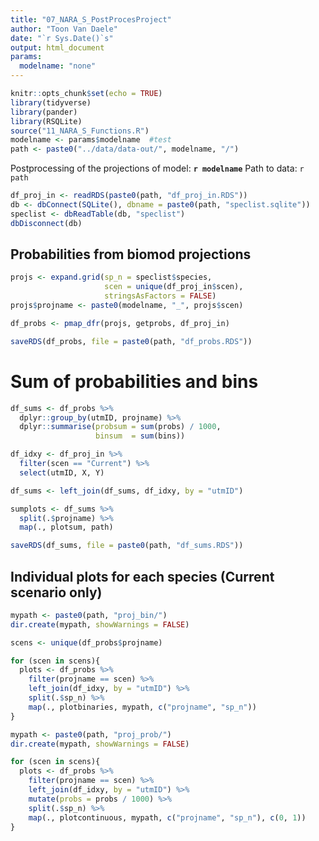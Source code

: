```yaml
---
title: "07_NARA_S_PostProcesProject"
author: "Toon Van Daele"
date: "`r Sys.Date()`s"
output: html_document
params:
  modelname: "none"
---
```


```r
knitr::opts_chunk$set(echo = TRUE)
library(tidyverse)
library(pander)
library(RSQLite)
source("11_NARA_S_Functions.R")
modelname <- params$modelname  #test
path <- paste0("../data/data-out/", modelname, "/")
```

Postprocessing of the projections of model: **`r modelname`**
Path to data: `r path`

```r
df_proj_in <- readRDS(paste0(path, "df_proj_in.RDS"))
db <- dbConnect(SQLite(), dbname = paste0(path, "speclist.sqlite"))
speclist <- dbReadTable(db, "speclist")
dbDisconnect(db)
```

## Probabilities from biomod projections

```r
projs <- expand.grid(sp_n = speclist$species,
                     scen = unique(df_proj_in$scen),
                     stringsAsFactors = FALSE)
projs$projname <- paste0(modelname, "_", projs$scen)

df_probs <- pmap_dfr(projs, getprobs, df_proj_in)

saveRDS(df_probs, file = paste0(path, "df_probs.RDS"))
```

# Sum of probabilities and bins

```r
df_sums <- df_probs %>%
  dplyr::group_by(utmID, projname) %>%
  dplyr::summarise(probsum = sum(probs) / 1000,
                   binsum  = sum(bins))

df_idxy <- df_proj_in %>%
  filter(scen == "Current") %>%
  select(utmID, X, Y)

df_sums <- left_join(df_sums, df_idxy, by = "utmID")

sumplots <- df_sums %>%
  split(.$projname) %>%
  map(., plotsum, path)

saveRDS(df_sums, file = paste0(path, "df_sums.RDS"))
```

## Individual plots for each species (Current scenario only)

```r
mypath <- paste0(path, "proj_bin/")
dir.create(mypath, showWarnings = FALSE)

scens <- unique(df_probs$projname)

for (scen in scens){
  plots <- df_probs %>%
    filter(projname == scen) %>%
    left_join(df_idxy, by = "utmID") %>%
    split(.$sp_n) %>%
    map(., plotbinaries, mypath, c("projname", "sp_n"))
}
```

```r
mypath <- paste0(path, "proj_prob/")
dir.create(mypath, showWarnings = FALSE)

for (scen in scens){
  plots <- df_probs %>%
    filter(projname == scen) %>%
    left_join(df_idxy, by = "utmID") %>%
    mutate(probs = probs / 1000) %>%
    split(.$sp_n) %>%
    map(., plotcontinuous, mypath, c("projname", "sp_n"), c(0, 1))
}
```
